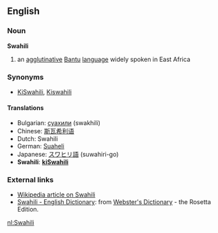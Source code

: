 ==English==
===Noun===
'''Swahili'''

# an [[agglutinative]] [[Bantu]] [[language]] widely spoken in East Africa

===Synonyms===
*[[KiSwahili]], [[Kiswahili]]

====Translations====
*Bulgarian: [[суахили]] (swakhili)
*Chinese: [[斯瓦希利语]]
*Dutch: Swahili
*German: [[Suaheli]]
*Japanese: [[スワヒリ語]] (suwahiri-go)
*'''Swahili''': '''[[kiSwahili]]'''

===External links===
*[[w:Swahili|Wikipedia article on Swahili]]
*[http://www.websters-online-dictionary.org/definition/Swahili-english/ Swahili - English Dictionary]: from [http://www.websters-online-dictionary.org/ Webster's Dictionary] - the Rosetta Edition.

[[nl:Swahili]]